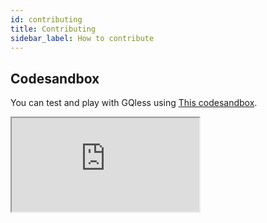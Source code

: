 ```yaml
---
id: contributing
title: Contributing
sidebar_label: How to contribute
---
```


## Codesandbox

You can test and play with GQless using [This codesandbox](https://codesandbox.io/s/gqless-in-nextjs-example-g2mib?file=/src/pages/NoSSR.tsx).

<iframe
  src="https://codesandbox.io/embed/gqless-in-nextjs-example-g2mib?fontsize=14&hidenavigation=1&module=%2Fsrc%2Fpages%2FNoSSR.tsx&theme=dark"
  style={{
    width: '100%',
    height: '500px',
    border: 0,
    borderRadius: '4px',
    overflow: 'hidden',
  }}
  title="gqless in Next.js example"
  allow="accelerometer; ambient-light-sensor; camera; encrypted-media; geolocation; gyroscope; hid; microphone; midi; payment; usb; vr; xr-spatial-tracking"
  sandbox="allow-forms allow-modals allow-popups allow-presentation allow-same-origin allow-scripts"
/>

And if you find a bug, reproducing it there would be very helpful.

It uses [**Next.js**](https://nextjs.org/) for the frontend
and [Fastify](https://www.fastify.io/) + [mercurius](https://mercurius.dev/) for the GraphQL API

## Cloning / Forking Repo

This project uses [pnpm](https://pnpm.js.org/) with it's workspaces support.

To contribute just make sure you have it installed:

```shell
npm install -g pnpm
```

And inside the cloned/forked repo, simply call:

> To install packages and build everything

```shell
pnpm i
```

> To test everything

```shell
pnpm test -w
```

<br />
<br />

In the repository you will have some specific folders:

- **docs**

  Documentation

- **examples**

  Examples usually used for "Real world" testing

- **internal**

  Internal packages like this website, build utilities, and testing utilities.

- **packages**

  Official packages of GQless
